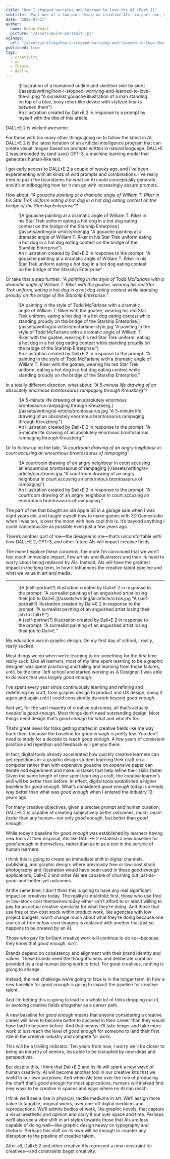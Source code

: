 ```yaml
---
title: "How I stopped worrying and learned to love the AI (Part I)"
subtitle: "Part one of a two-part essay on creative AIs: in part one, my optimism and excitement for our creative future, and in part two, my discomfort with the prospect of living in a persistent unreality."
date: "2022-07-17"
author:
  name: Quinn Keast
  picture: "/assets/quinn-portrait.jpg"
ogImage:
  url: "/assets/writing/how-i-stopped-worrying-and-learned-to-love-the-ai.png"
published: true
tags:
  - creativity
  - ai
  - future
  - dall•e
---
```


<figure>
  ![Illustration of a humanoid outline and skeleton side by
  side](/assets/writing/how-i-stopped-worrying-and-learned-to-love-the-ai.png "A
  surrealist gouache illustration of a man standing on top of a blue, boxy
  robot-like device with stylized hearts between them")
  <figcaption>An illustration created by Dall•E 2 in response to a prompt by myself with
    the title of this article.</figcaption>
</figure>

DALL•E 2 is wicked awesome.

For those with too many other things going on to follow the latest in AI, DALL•E 2 is the latest iteration of an artificial intelligence program that can create visual images based on prompts written in natural language. DALL•E 2 was preceded by (and uses) GPT-3, a machine learning model that generates human-like text.

I got early access to DALL•E 2 a couple of weeks ago, and I’ve been experimenting with all kinds of wild prompts and combinations. I’ve really tried to push the boundaries for what an AI could conceptually generate, and it’s mindboggling how far it can go with increasingly absurd prompts.

How about: _“A gouache painting at a dramatic angle of William T. Riker in his Star Trek uniform eating a hot dog in a hot dog eating contest on the bridge of the Starship Enterprise”_?

<figure>
  ![A gouache painting at a dramatic angle of William T. Riker in his Star Trek
  uniform eating a hot dog in a hot dog eating contest on the bridge of the
  Starship Enterprise](/assets/writing/ai-article/riker.jpg "A gouache painting
  at a dramatic angle of William T. Riker in his Star Trek uniform eating a hot
  dog in a hot dog eating contest on the bridge of the Starship Enterprise")
  <figcaption>An illustration created by Dall•E 2 in response to the prompt: “A gouache
    painting at a dramatic angle of William T. Riker in his Star Trek uniform
    eating a hot dog in a hot dog eating contest on the bridge of the Starship
    Enterprise”</figcaption>
</figure>

Or take that a step further: _“A painting in the style of Todd McFarlane with a dramatic angle of William T. Riker with the goatee, wearing his red Star Trek uniform, eating a hot dog in a hot dog eating contest while standing proudly on the bridge of the Starship Enterprise.”_.

<figure>
  ![A painting in the style of Todd McFarlane with a dramatic angle of William T. Riker with the goatee, wearing his red Star Trek uniform, eating a hot dog in a hot dog eating contest while standing proudly on the bridge of the Starship Enterprise.](/assets/writing/ai-article/mcfarlane-style.jpg "A painting in the style of Todd McFarlane with a dramatic angle of William T. Riker with the goatee, wearing his red Star Trek uniform, eating a hot dog in a hot dog eating contest while standing proudly on the bridge of the Starship Enterprise.")
  <figcaption>An illustration created by Dall•E 2 in response to the prompt: “A painting in the style of Todd McFarlane with a dramatic angle of William T. Riker with the goatee, wearing his red Star Trek uniform, eating a hot dog in a hot dog eating contest while standing proudly on the bridge of the Starship Enterprise.”</figcaption>
</figure>

In a totally different direction, what about: _“A 5-minute life drawing of an absolutely enormous brontosaurus rampaging through Kreuzberg”_?

<figure>
  ![A 5-minute life drawing of an absolutely enormous brontosaurus rampaging through Kreuzberg.](/assets/writing/ai-article/brontosaurus.jpg "A 5-minute life drawing of an absolutely enormous brontosaurus rampaging through Kreuzberg.")
  <figcaption>An illustration created by Dall•E 2 in response to the prompt: “A 5-minute life drawing of an absolutely enormous brontosaurus rampaging through Kreuzberg.”</figcaption>
</figure>

Or to follow up on the tale, _“A courtroom drawing of an angry neighbour in court accusing an enourmous brontosaurus of rampaging”_.

<figure>
  ![A courtroom drawing of an angry neighbour in court accusing an enourmous brontosaurus of rampaging.](/assets/writing/ai-article/courtroom.jpg "A courtroom drawing of an angry neighbour in court accusing an enourmous brontosaurus of rampaging")
  <figcaption>An illustration created by Dall•E 2 in response to the prompt: “A courtroom drawing of an angry neighbour in court accusing an enourmous brontosaurus of rampaging.”</figcaption>
</figure>

The part of me that bought an old Apple SE in a garage sale when I was eight years old, and taught myself how to make games with 3D Gamestudio when I was ten, is over the moon with how cool this is. It’s beyond anything I could conceptualize as possible even just a few years ago.

There’s another part of me—the designer in me—that’s uncomfortable with how DALL•E 2, GPT-3, and other future AIs will impact creative fields.

The more I explore these concerns, the more I’m convinced that we won’t feel much immediate impact. Few artists and illustrators and their ilk need to worry about being replaced by AIs. Instead, AIs will have the greatest impact in the long term, in how it influences the creative talent pipeline and what we value in art and media.

---

<figure>
  ![A (self-portrait?) illustration created by Dall•E 2 in response to the prompt: “A surrealist painting of an anguished artist losing their job to Dall•E.](/assets/writing/ai-article/crisis.jpg "A (self-portrait?) illustration created by Dall•E 2 in response to the prompt: “A surrealist painting of an anguished artist losing their job to Dall•E.")
  <figcaption>A (self-portrait?) illustration created by Dall•E 2 in response to the prompt: “A surrealist painting of an anguished artist losing their job to Dall•E.”</figcaption>
</figure>

My education was in graphic design. On my first day of school, I really, really sucked.

Most things we do when we’re learning to do something for the first time really suck. Like all learners, most of my time spent learning to be a graphic designer was spent practicing and failing and learning from those failures, until, by the time I left school and started working as A Designer, I was able to do work that was largely _good enough_.

I’ve spent every year since continuously learning and refining and redefining my craft, from graphic design to product and UX design, doing it again and again until I could consistently do work beyond _good enough_.

And yet, for the vast majority of creative outcomes, all that’s actually _needed_ is _good enough_.
Most things don’t need outstanding design. Most things need design that’s _good enough_ for what and who it’s for.

That’s great news for folks getting started in creative fields like me way back then, because the baseline for _good enough_ is pretty low. You don’t need to study for a decade to reach _good enough_. A few years of consistent practice and repetition and feedback will get you there.

In fact, digital tools already accelerated how quickly creative learners can get repetitions in: a graphic design student learning their craft on a computer rather than with expensive gouache on expensive paper can iterate and experiment and make mistakes that help refine their skills faster. Given the same length of time spent learning a craft, the creative learner’s skill will be better than before. In effect, digital tools established a higher baseline for _good enough_. What’s considered _good enough_ today is already way better than what was _good enough_ when I entered the industry 13 years ago.

For many creative objectives, given a precise prompt and human curation, DALL•E 2 is capable of creating subjectively _better_ outcomes, _much, much faster_ than any human—not only _good enough_, but _better_ than _good enough_.

While today’s baseline for _good enough_ was established by learners having new tools at their disposal, AIs like DALL•E 2 establish a new baseline for _good enough_ in themselves, rather than as in as a tool in the service of human learners.

I think this is going to create an immediate shift in digital channels, publishing, and graphic design: where previously free or low-cost stock photography and illustration would have been used in these _good enough_ applications, Dall•E 2 and other AIs are capable of churning out just-as-good-and-better-yet outcomes.

At the same time, I don’t think this is going to have any real significant impact on creatives today. The reality is multifold: first, those who use free or low-stock cost themselves today either can’t afford to or aren’t willing to pay for an actual creative specialist for what they’re doing. And those that use free or low-cost stock within product work, like agencies with low project budgets, won’t change much about what they’re doing because one source of free or low-cost imagery is replaced with another that just so happens to be created by an AI.

Those who pay for brilliant creative work will continue to do so—because they know that _good enough, isn’t_.

Brands depend on consistency and alignment with their brand identity and values. These brands need the thoughtfulness and deliberate curation provided by a real human doing work to brief. For great creatives, nothing is going to change.

Instead, the real challenge we’re going to face is in the longer term: in how a new baseline for _good enough_ is going to impact the pipeline for creative talent.

And I’m betting this is going to lead to a whole lot of folks dropping out of, or avoiding creative fields altogether as a career path.

A new baseline for _good enough_ means that anyone considering a creative career will have to become _better_ to succeed in their career than they would have had to become before. And that means it’ll take longer and take more work to just reach the level of _good enough_ for someone to land their first role in the creative industry and compete for work.

This will be a trailing indicator. Ten years from now, I worry we’ll be closer to being an industry of seniors, less able to be disrupted by new ideas and perspectives.

But despite this, I think that Dall•E 2 and its ilk will spark a new wave of human creativity. AI will become another tool in our creative kits that we wield to our own purposes. And when AIs take over the role of producing the chaff that’s _good enough_ for most applications, humans will instead find new ways to be creative in spaces and ways where no AI can reach.

I think we’ll see a rise in physical, tactile mediums in art. We’ll assign more value to tangible, original works, over one-off digital mediums and reproductions. We’ll admire bodies of work, like graphic novels, that capture a visual aesthetic and opinion and carry it out over space and time. Perhaps we’ll also see a vibe shift in art styles towards those that AIs are less capable of doing well—like graphic design heavy on typography and rhetoric.
Perhaps this shift on its own will be enough to counter any disruption to the pipeline of creative talent.

After all, Dall•E 2 and other creative AIs represent a new constraint for creatives—and constraints beget creativity.
